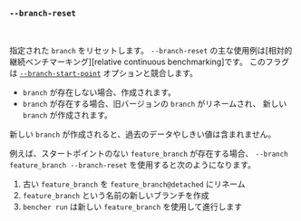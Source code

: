 ### `--branch-reset`

<br />

指定された `branch` をリセットします。
`--branch-reset` の主な使用例は[相対的継続ベンチマーキング][relative continuous benchmarking]です。
このフラグは [`--branch-start-point`][branch start point] オプションと競合します。

- `branch` が存在しない場合、作成されます。
- `branch` が存在する場合、旧バージョンの `branch` がリネームされ、
  新しい `branch` が作成されます。

新しい `branch` が作成されると、過去のデータやしきい値は含まれません。

例えば、スタートポイントのない `feature_branch` が存在する場合、
`--branch feature_branch --branch-reset` を使用すると次のようになります。

1. 古い `feature_branch` を `feature_branch@detached` にリネーム
2. `feature_branch` という名前の新しいブランチを作成
3. `bencher run` は新しい `feature_branch` を使用して進行します

[相対的継続ベンチマーキング]: /ja/docs/how-to/track-benchmarks/#relative-continuous-benchmarking

[branch start point]: #--branch-start-point-branch